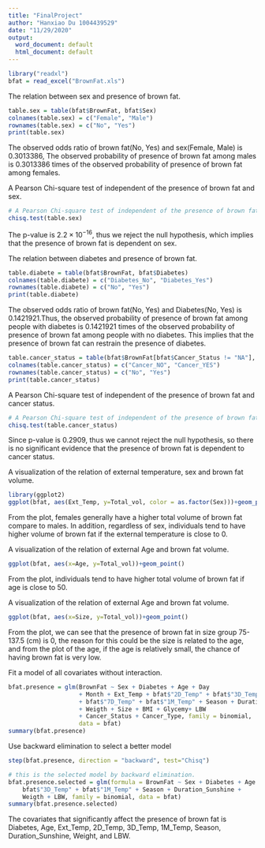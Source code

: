 ---
title: "FinalProject"
author: "Hanxiao Du 1004439529"
date: "11/29/2020"
output:
  word_document: default
  html_document: default
---


```{r}
library("readxl")
bfat = read_excel("BrownFat.xls")
```

The relation between sex and presence of brown fat.
```{r}
table.sex = table(bfat$BrownFat, bfat$Sex)
colnames(table.sex) = c("Female", "Male")
rownames(table.sex) = c("No", "Yes")
print(table.sex)
```
The observed odds ratio of brown fat(No, Yes) and sex(Female, Male) is 0.3013386, The observed probability of presence of brown fat among males is 0.3013386 times of the observed probability of presence of brown fat among females.

A Pearson Chi-square test of independent of the presence of brown fat and sex.
```{r}
# A Pearson Chi-square test of independent of the presence of brown fat and sex.
chisq.test(table.sex)
```
The p-value is $2.2 \times 10^{-16}$, thus we reject the null hypothesis, which implies that the presence of brown fat is dependent on sex.

The relation between diabetes and presence of brown fat.
```{r}
table.diabete = table(bfat$BrownFat, bfat$Diabetes)
colnames(table.diabete) = c("Diabetes_No", "Diabetes_Yes")
rownames(table.diabete) = c("No", "Yes")
print(table.diabete)
```
The observed odds ratio of brown fat(No, Yes) and Diabetes(No, Yes) is 0.1421921.Thus, the observed probability of presence of brown fat among people with diabetes is 0.1421921 times of the observed probability of presence of brown fat among people with no diabetes. This implies that the presence of brown fat can restrain the presence of diabetes.



```{r}
table.cancer_status = table(bfat$BrownFat[bfat$Cancer_Status != "NA"], bfat$Cancer_Status[bfat$Cancer_Status != "NA"])
colnames(table.cancer_status) = c("Cancer_NO", "Cancer_YES")
rownames(table.cancer_status) = c("No", "Yes")
print(table.cancer_status)
```

A Pearson Chi-square test of independent of the presence of brown fat and cancer status.
```{r}
# A Pearson Chi-square test of independent of the presence of brown fat and cancer status.
chisq.test(table.cancer_status)
```
Since p-value is 0.2909, thus we cannot reject the null hypothesis, so there is no significant evidence that the presence of brown fat is dependent to cancer status.



A visualization of the relation of external temperature, sex and brown fat volume.
```{r}
library(ggplot2)
ggplot(bfat, aes(Ext_Temp, y=Total_vol, color = as.factor(Sex)))+geom_point()
```
From the plot, females generally have a higher total volume of brown fat compare to males.
In addition, regardless of sex, individuals tend to have higher volume of brown fat if the external temperature is close to 0.


A visualization of the relation of external Age and brown fat volume.
```{r}
ggplot(bfat, aes(x=Age, y=Total_vol))+geom_point()
```
From the plot, individuals tend to have higher total volume of brown fat if age is close to 50.

A visualization of the relation of external Age and brown fat volume.
```{r}
ggplot(bfat, aes(x=Size, y=Total_vol))+geom_point()
```
From the plot, we can see that the presence of brown fat in size group 75-137.5 (cm) is 0, the reason for this could be the size is related to the age, and from the plot of the age, if the age is relatively small, the chance of having brown fat is very low.



Fit a model of all covariates without interaction.
```{r}
bfat.presence = glm(BrownFat ~ Sex + Diabetes + Age + Day
                    + Month + Ext_Temp + bfat$"2D_Temp" + bfat$"3D_Temp"
                    + bfat$"7D_Temp" + bfat$"1M_Temp" + Season + Duration_Sunshine
                    + Weigth + Size + BMI + Glycemy+ LBW
                    + Cancer_Status + Cancer_Type, family = binomial,
                    data = bfat)
summary(bfat.presence)
```


Use backward elimination to select a better model 
```{r, results="hide"}
step(bfat.presence, direction = "backward", test="Chisq")
```

```{r}
# this is the selected model by backward elimination.
bfat.presence.selected = glm(formula = BrownFat ~ Sex + Diabetes + Age + Ext_Temp + bfat$"2D_Temp" + 
    bfat$"3D_Temp" + bfat$"1M_Temp" + Season + Duration_Sunshine + 
    Weigth + LBW, family = binomial, data = bfat)
summary(bfat.presence.selected)
```
The covariates that significantly affect the presence of brown fat is Diabetes, Age, Ext_Temp, 2D_Temp, 3D_Temp, 1M_Temp, Season, Duration_Sunshine, Weight, and LBW.
